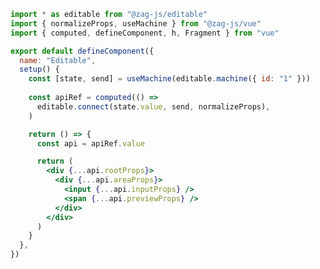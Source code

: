 ```jsx
import * as editable from "@zag-js/editable"
import { normalizeProps, useMachine } from "@zag-js/vue"
import { computed, defineComponent, h, Fragment } from "vue"

export default defineComponent({
  name: "Editable",
  setup() {
    const [state, send] = useMachine(editable.machine({ id: "1" }))
    
    const apiRef = computed(() =>
      editable.connect(state.value, send, normalizeProps),
    )

    return () => {
      const api = apiRef.value

      return (
        <div {...api.rootProps}>
          <div {...api.areaProps}>
            <input {...api.inputProps} />
            <span {...api.previewProps} />
          </div>
        </div>
      )
    }
  },
})
```
